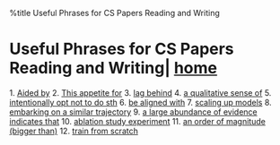 %title Useful Phrases for CS Papers Reading and Writing
= Useful Phrases for CS Papers Reading and Writing| [[/index|home]] = 
1. [[phrases/Aided by|Aided by]]
2. [[phrases/This appetite for|This appetite for]]
3. [[phrases/lag behind|lag behind]]
4. [[phrases/a qualitative sense of|a qualitative sense of]]
5. [[phrases/intentionally opt not to do sth|intentionally opt not to do sth]]
6. [[phrases/be aligned with|be aligned with]]
7. [[phrases/scaling up models|scaling up models]]
8. [[phrases/embarking on a similar trajectory|embarking on a similar trajectory]]
9. [[phrases/a large abundance of evidence indicates that|a large abundance of evidence indicates that]]
10. [[phrases/ablation study|ablation study experiment]]
11. [[phrases/an order of magnitude (bigger than)|an order of magnitude (bigger than)]]
12. [[phrases/train from scratch|train from scratch]]
